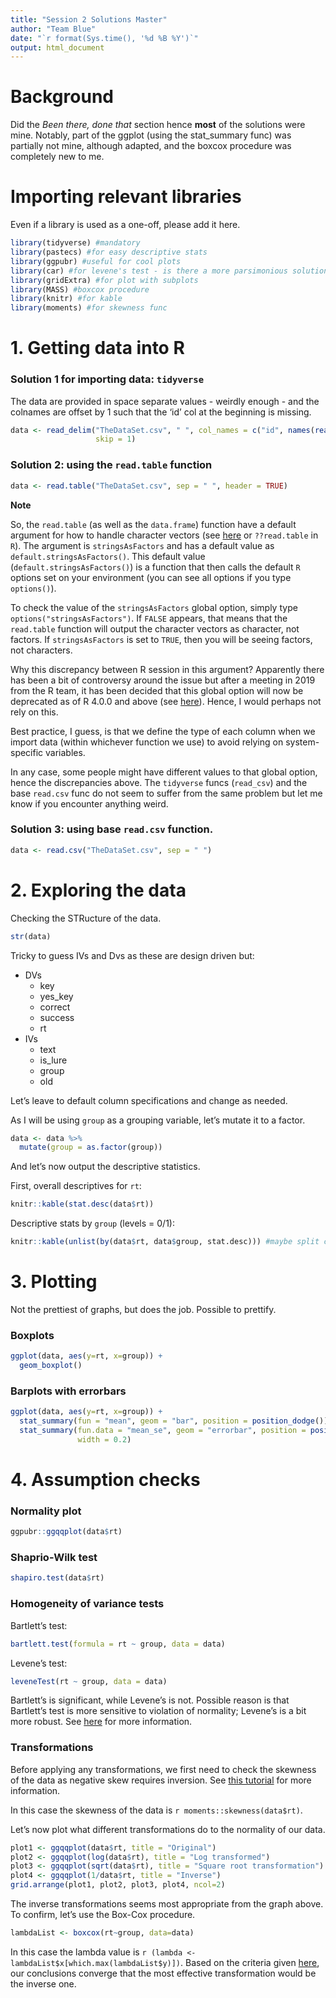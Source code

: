 ```yaml
---
title: "Session 2 Solutions Master"
author: "Team Blue"
date: "`r format(Sys.time(), '%d %B %Y')`"
output: html_document
---
```


# Background

Did the *Been there, done that* section hence **most** of the solutions were mine. Notably, part of the ggplot (using the stat_summary func) was partially not mine, although adapted, and the boxcox procedure was completely new to me.

# Importing relevant libraries

Even if a library is used as a one-off, please add it here.

```r
library(tidyverse) #mandatory
library(pastecs) #for easy descriptive stats
library(ggpubr) #useful for cool plots
library(car) #for levene's test - is there a more parsimonious solution?
library(gridExtra) #for plot with subplots
library(MASS) #boxcox procedure
library(knitr) #for kable
library(moments) #for skewness func
```

# 1. Getting data into R

### Solution 1 for importing data: `tidyverse`

The data are provided in space separate values - weirdly enough - and the colnames are offset by 1 such that the 'id' col at the beginning is missing.

```r
data <- read_delim("TheDataSet.csv", " ", col_names = c("id", names(read_delim("TheDataSet.csv", " "))),
                   skip = 1)
```

### Solution 2: using the `read.table` function

```r
data <- read.table("TheDataSet.csv", sep = " ", header = TRUE)
```

**Note**

So, the `read.table` (as well as the `data.frame`) function have a default argument for how to handle character vectors (see [here](https://www.rdocumentation.org/packages/utils/versions/3.6.2/topics/read.table) or `??read.table` in `R`). The argument is `stringsAsFactors` and has a default value as `default.stringsAsFactors()`. This default value (`default.stringsAsFactors()`) is a function that then calls the default `R` options set on your environment (you can see all options if you type `options()`).

To check the value of the `stringsAsFactors` global option, simply type `options("stringsAsFactors")`. If `FALSE` appears, that means that the `read.table` function will output the character vectors as character, not factors. If `stringsAsFactors` is set to `TRUE`, then you will be seeing factors, not characters.

Why this discrepancy between R session in this argument? Apparently there has been a bit of controversy around the issue but after a meeting in 2019 from the R team, it has been decided that this global option will now be deprecated as of R 4.0.0 and above (see [here](https://developer.r-project.org/Blog/public/2020/02/16/stringsasfactors/)). Hence, I would perhaps not rely on this.

Best practice, I guess, is that we define the type of each column when we import data (within whichever function we use) to avoid relying on system-specific variables.

In any case, some people might have different values to that global option, hence the discrepancies above. The `tidyverse` funcs (`read_csv`) and the base `read.csv` func do not seem to suffer from the same problem but let me know if you encounter anything weird.

### Solution 3: using base `read.csv` function.

```r
data <- read.csv("TheDataSet.csv", sep = " ")
```

# 2. Exploring the data

Checking the STRucture of the data.

```r
str(data)
```

Tricky to guess IVs and Dvs as these are design driven but: 

* DVs
  + key
  + yes_key
  + correct
  + success
  + rt
* IVs
  + text
  + is_lure
  + group
  + old

Let's leave to default column specifications and change as needed.

As I will be using `group` as a grouping variable, let's mutate it to a factor.

```r
data <- data %>%
  mutate(group = as.factor(group))
```

And let's now output the descriptive statistics.

First, overall descriptives for `rt`:

```r
knitr::kable(stat.desc(data$rt))
```

Descriptive stats by `group` (levels = 0/1):

```r
knitr::kable(unlist(by(data$rt, data$group, stat.desc))) #maybe split column and prettify
```

# 3. Plotting

Not the prettiest of graphs, but does the job. Possible to prettify.

### Boxplots

```r
ggplot(data, aes(y=rt, x=group)) +
  geom_boxplot()
```

### Barplots with errorbars

```r
ggplot(data, aes(y=rt, x=group)) +
  stat_summary(fun = "mean", geom = "bar", position = position_dodge()) +
  stat_summary(fun.data = "mean_se", geom = "errorbar", position = position_dodge(width = 0.4),
               width = 0.2)
```

# 4. Assumption checks

### Normality plot

```r
ggpubr::ggqqplot(data$rt)
```

### Shaprio-Wilk test

```r
shapiro.test(data$rt)
```

### Homogeneity of variance tests

Bartlett's test:

```r
bartlett.test(formula = rt ~ group, data = data)
```

Levene's test:

```r
leveneTest(rt ~ group, data = data)
```

Bartlett's is significant, while Levene's is not. Possible reason is that Bartlett's test is more sensitive to violation of normality; Levene's is a bit more robust. See [here](https://stats.stackexchange.com/a/135235) for more information.

### Transformations

Before applying any transformations, we first need to check the skewness of the data as negative skew requires inversion. See [this tutorial](https://www.datanovia.com/en/lessons/transform-data-to-normal-distribution-in-r/#transformation-methods) for more information.

In this case the skewness of the data is `r moments::skewness(data$rt)`.

Let's now plot what different transformations do to the normality of our data.

```r
plot1 <- ggqqplot(data$rt, title = "Original")
plot2 <- ggqqplot(log(data$rt), title = "Log transformed")
plot3 <- ggqqplot(sqrt(data$rt), title = "Square root transformation")
plot4 <- ggqqplot(1/data$rt, title = "Inverse")
grid.arrange(plot1, plot2, plot3, plot4, ncol=2)
```

The inverse transformations seems most appropriate from the graph above. To confirm, let's use the Box-Cox procedure.

```r
lambdaList <- boxcox(rt~group, data=data)
```

In this case the lambda value is `r (lambda <- lambdaList$x[which.max(lambdaList$y)])`. Based on the criteria given [here](https://www.isixsigma.com/tools-templates/normality/making-data-normal-using-box-cox-power-transformation/), our conclusions converge that the most effective transformation would be the inverse one.